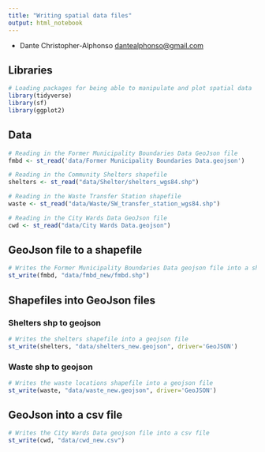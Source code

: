 ```yaml
---
title: "Writing spatial data files"
output: html_notebook
---
```

* Dante Christopher-Alphonso <dantealphonso@gmail.com>

## Libraries
```r
# Loading packages for being able to manipulate and plot spatial data
library(tidyverse)
library(sf)
library(ggplot2)
```

## Data
```r
# Reading in the Former Municipality Boundaries Data GeoJson file
fmbd <- st_read('data/Former Municipality Boundaries Data.geojson')

# Reading in the Community Shelters shapefile
shelters <- st_read("data/Shelter/shelters_wgs84.shp")

# Reading in the Waste Transfer Station shapefile
waste <- st_read("data/Waste/SW_transfer_station_wgs84.shp")

# Reading in the City Wards Data GeoJson file
cwd <- st_read("data/City Wards Data.geojson")
```
## GeoJson file to a shapefile
```r
# Writes the Former Municipality Boundaries Data geojson file into a shapefile
st_write(fmbd, "data/fmbd_new/fmbd.shp")
```
## Shapefiles into GeoJson files
### Shelters shp to geojson
```r
# Writes the shelters shapefile into a geojson file
st_write(shelters, "data/shelters_new.geojson", driver='GeoJSON')
```
### Waste shp to geojson
```r
# Writes the waste locations shapefile into a geojson file
st_write(waste, "data/waste_new.geojson", driver='GeoJSON')
```
## GeoJson into a csv file
```r
# Writes the City Wards Data geojson file into a csv file
st_write(cwd, "data/cwd_new.csv")
```